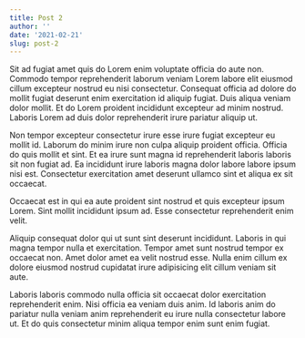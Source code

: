 ```yaml
---
title: Post 2
author: ''
date: '2021-02-21'
slug: post-2
---
```

Sit ad fugiat amet quis do Lorem enim voluptate officia do aute non. Commodo tempor reprehenderit laborum veniam Lorem labore elit eiusmod cillum excepteur nostrud eu nisi consectetur. Consequat officia ad dolore do mollit fugiat deserunt enim exercitation id aliquip fugiat. Duis aliqua veniam dolor mollit. Et do Lorem proident incididunt excepteur ad minim nostrud. Laboris Lorem ad duis dolor reprehenderit irure pariatur aliquip ut.

Non tempor excepteur consectetur irure esse irure fugiat excepteur eu mollit id. Laborum do minim irure non culpa aliquip proident officia. Officia do quis mollit et sint. Et ea irure sunt magna id reprehenderit laboris laboris sit non fugiat ad. Ea incididunt irure laboris magna dolor labore labore ipsum nisi est. Consectetur exercitation amet deserunt ullamco sint et aliqua ex sit occaecat.

Occaecat est in qui ea aute proident sint nostrud et quis excepteur ipsum Lorem. Sint mollit incididunt ipsum ad. Esse consectetur reprehenderit enim velit.

Aliquip consequat dolor qui ut sunt sint deserunt incididunt. Laboris in qui magna tempor nulla et exercitation. Tempor amet sunt nostrud tempor ex occaecat non. Amet dolor amet ea velit nostrud esse. Nulla enim cillum ex dolore eiusmod nostrud cupidatat irure adipisicing elit cillum veniam sit aute.

Laboris laboris commodo nulla officia sit occaecat dolor exercitation reprehenderit enim. Nisi officia ea veniam duis anim. Id laboris anim do pariatur nulla veniam anim reprehenderit eu irure nulla consectetur labore ut. Et do quis consectetur minim aliqua tempor enim sunt enim fugiat.